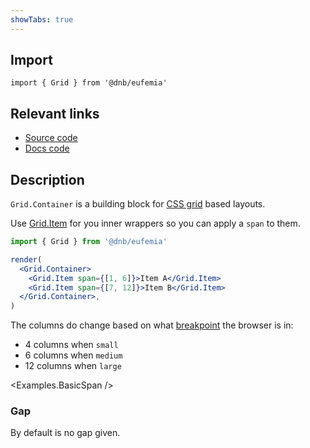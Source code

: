 ```yaml
---
showTabs: true
---
```



## Import

```tsx
import { Grid } from '@dnb/eufemia'
```

## Relevant links

- [Source code](https://github.com/dnbexperience/eufemia/tree/main/packages/dnb-eufemia/src/components/grid/Container.tsx)
- [Docs code](https://github.com/dnbexperience/eufemia/tree/main/packages/dnb-design-system-portal/src/docs/uilib/layout/grid/container/)

## Description

`Grid.Container` is a building block for [CSS grid](https://developer.mozilla.org/en-US/docs/Web/CSS/CSS_grid_layout) based layouts.

Use [Grid.Item](/uilib/layout/grid/item) for you inner wrappers so you can apply a `span` to them.

```jsx
import { Grid } from '@dnb/eufemia'

render(
  <Grid.Container>
    <Grid.Item span={[1, 6]}>Item A</Grid.Item>
    <Grid.Item span={[7, 12]}>Item B</Grid.Item>
  </Grid.Container>,
)
```

The columns do change based on what [breakpoint](/uilib/usage/layout/media-queries/) the browser is in:

- 4 columns when `small`
- 6 columns when `medium`
- 12 columns when `large`

<Examples.BasicSpan />

### Gap

By default is no gap given.

